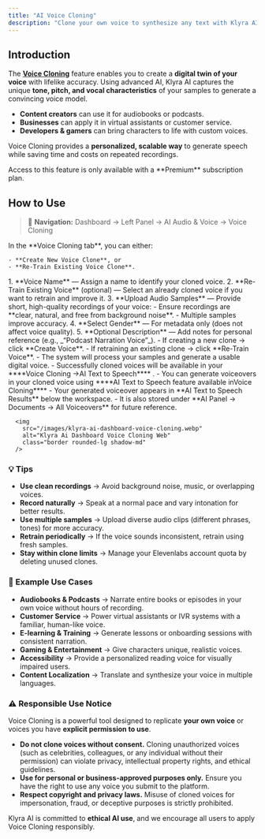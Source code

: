 ```yaml
---
title: "AI Voice Cloning"
description: "Clone your own voice to synthesize any text with Klyra AI’s Voice Cloning feature — powered by cutting-edge AI and deep learning algorithms."
---
```


## Introduction

The [**Voice Cloning**](https://klyra.ai/page/ai-voice-cloning) feature enables you to create a **digital twin of your voice** with lifelike accuracy. Using advanced AI, Klyra AI captures the unique **tone, pitch, and vocal characteristics** of your samples to generate a convincing voice model.

- **Content creators** can use it for audiobooks or podcasts.
- **Businesses** can apply it in virtual assistants or customer service.
- **Developers & gamers** can bring characters to life with custom voices.

Voice Cloning provides a **personalized, scalable way** to generate speech while saving time and costs on repeated recordings.

<Warning>
  Access to this feature is only available with a **Premium** subscription plan.
</Warning>

## How to Use

> 🔎 **Navigation:** Dashboard → Left Panel → AI Audio & Voice → Voice Cloning

<Steps>
  <Step title="Create or Re-Train a Voice Clone">
    In the **Voice Cloning tab**, you can either:

    - **Create New Voice Clone**, or
    - **Re-Train Existing Voice Clone**.
  </Step>
  <Step title="Provide Clone Details">
    1. **Voice Name** — Assign a name to identify your cloned voice.
    2. **Re-Train Existing Voice** (optional) — Select an already cloned voice if you want to retrain and improve it.
    3. **Upload Audio Samples** — Provide short, high-quality recordings of your voice:
       - Ensure recordings are **clear, natural, and free from background noise**.
       - Multiple samples improve accuracy.
    4. **Select Gender** — For metadata only (does not affect voice quality).
    5. **Optional Description** — Add notes for personal reference (e.g., _“Podcast Narration Voice”_).
  </Step>
  <Step title="Train Your Voice Clone">
    - If creating a new clone → click **Create Voice**.
    - If retraining an existing clone → click **Re-Train Voice**.
    - The system will process your samples and generate a usable digital voice.
  </Step>
  <Step title="Access Your Voice Clones">
    - Successfully cloned voices will be available in your ****Voice Cloning →AI Text to Speech**** .
    - You can generate voiceovers in your cloned voice using ****AI Text to Speech feature available inVoice Cloning****
    - Your generated voiceover appears in **AI Text to Speech Results** below the workspace.
    - It is also stored under **AI Panel → Documents → All Voiceovers** for future reference.

      <img
        src="/images/klyra-ai-dashboard-voice-cloning.webp"
        alt="Klyra Ai Dashboard Voice Cloning Web"
        class="border rounded-lg shadow-md"
      />
  </Step>
</Steps>

### 💡 Tips

- **Use clean recordings** → Avoid background noise, music, or overlapping voices.
- **Record naturally** → Speak at a normal pace and vary intonation for better results.
- **Use multiple samples** → Upload diverse audio clips (different phrases, tones) for more accuracy.
- **Retrain periodically** → If the voice sounds inconsistent, retrain using fresh samples.
- **Stay within clone limits** → Manage your Elevenlabs account quota by deleting unused clones.

### 📌 Example Use Cases

- **Audiobooks & Podcasts** → Narrate entire books or episodes in your own voice without hours of recording.
- **Customer Service** → Power virtual assistants or IVR systems with a familiar, human-like voice.
- **E-learning & Training** → Generate lessons or onboarding sessions with consistent narration.
- **Gaming & Entertainment** → Give characters unique, realistic voices.
- **Accessibility** → Provide a personalized reading voice for visually impaired users.
- **Content Localization** → Translate and synthesize your voice in multiple languages.

### ⚠️ Responsible Use Notice

Voice Cloning is a powerful tool designed to replicate **your own voice** or voices you have **explicit permission to use**.

- **Do not clone voices without consent.** Cloning unauthorized voices (such as celebrities, colleagues, or any individual without their permission) can violate privacy, intellectual property rights, and ethical guidelines.
- **Use for personal or business-approved purposes only.** Ensure you have the right to use any voice you submit to the platform.
- **Respect copyright and privacy laws.** Misuse of cloned voices for impersonation, fraud, or deceptive purposes is strictly prohibited.

Klyra AI is committed to **ethical AI use**, and we encourage all users to apply Voice Cloning responsibly.